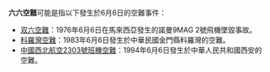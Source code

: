 '''六六空難'''可能是指以下發生於6月6日的空難事件：
*[[双六空難|双六空難]]：1976年6月6日在馬來西亞發生的諾曼9MAG 2號飛機墜毀事故。
*[[料羅灣空難|料羅灣空難]]：1983年6月6日發生於中華民國金門縣料羅灣的空難。
*[[中國西北航空2303號班機空難|中國西北航空2303號班機空難]]：1994年6月6日發生於中華人民共和國西安的空難。

{{消歧義|cat=四字事件消歧義}}